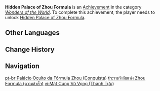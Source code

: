 {{Achievement Infobox
|title        = Hidden Palace of Zhou Formula
|id           = 81016
|order id     = 1016
|category     = Wonders of the World
|description  = Follow the [[Seelie]] and light the torches to unlock the entrance to a domain in [[Wuwang Hill]].
|requirements = Unlock [[Hidden Palace of Zhou Formula]].
|primogems    = 5
|tracking     = 
|hidden       = 1
|topic        = Domains
|type         = Exploration
}}
'''Hidden Palace of Zhou Formula''' is an [[Achievement]] in the category ''[[Wonders of the World]]''. To complete this achievement, the player needs to unlock [[Hidden Palace of Zhou Formula]].
<!--
==Trivia==

==Video Guides==
{{EVT
|video1   = 
|caption1 = 
}}
-->
==Other Languages==
{{Transclude|Hidden Palace of Zhou Formula|Other Languages}}

==Change History==
{{Change History|1.0}}
<!--
==References==
{{Reflist}}
-->
==Navigation==
{{Achievement Navbox|Wonders of the World|Exploration}}

[[pt-br:Palácio Oculto da Fórmula Zhou (Conquista)]]
[[th:ราชวังลับแห่ง Zhou Formula (ความสำเร็จ)]]
[[vi:Mật Cung Vô Vọng (Thành Tựu)]]
